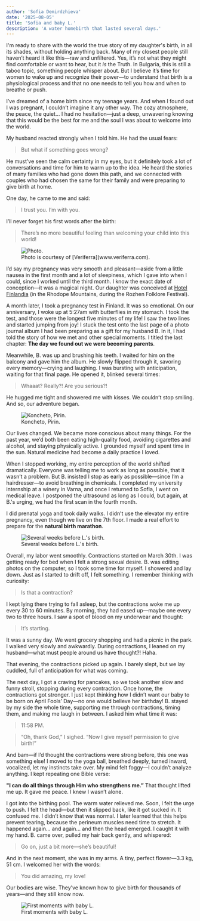 ```yaml
---
author: 'Sofia Demirdzhieva'
date: '2025-08-05'
title: 'Sofia and baby L.'
description: 'A water homebirth that lasted several days.'
---
```


I'm ready to share with the world the true story of my daughter's birth, in all its shades, without holding anything back. Many of my closest people still haven’t heard it like this—raw and unfiltered. Yes, it’s not what they might find comfortable or want to hear, but it *is* the Truth. In Bulgaria, this is still a taboo topic, something people whisper about. But I believe it’s time for women to wake up and recognize their power—to understand that birth is a physiological process and that no one needs to tell you how and when to breathe or push.

I’ve dreamed of a home birth since my teenage years. And when I found out I was pregnant, I couldn’t imagine it any other way. The cozy atmosphere, the peace, the quiet... I had no hesitation—just a deep, unwavering knowing that this would be the best for me and the soul I was about to welcome into the world.

My husband reacted strongly when I told him. He had the usual fears:

> But what if something goes wrong?

He must’ve seen the calm certainty in my eyes, but it definitely took a lot of conversations and time for him to warm up to the idea. He heard the stories of many families who had gone down this path, and we connected with couples who had chosen the same for their family and were preparing to give birth at home.

One day, he came to me and said:

> I trust you. I’m with you.

I’ll never forget his first words after the birth:

> There’s no more beautiful feeling than welcoming your child into this world!

<figure>
  <img 
    src="https://i.ibb.co/6RfFzydv/IMG-2263.jpg" 
    alt="Photo." 
  />
  <figcaption>Photo is courtesy of [Veriferra](www.veriferra.com).</figcaption>
</figure>

I’d say my pregnancy was very smooth and pleasant—aside from a little nausea in the first month and a lot of sleepiness, which I gave into when I could, since I worked until the third month. I know the exact date of conception—it was a magical night. Our daughter was conceived at [Hotel Finlandia](https://www.hotelfinlandia.com/bg/) (in the Rhodope Mountains, during the Rozhen Folklore Festival).

A month later, I took a pregnancy test in Finland. It was so emotional. On our anniversary, I woke up at 5:27am with butterflies in my stomach. I took the test, and those were the longest five minutes of my life! I saw the two lines and started jumping from joy! I stuck the test onto the last page of a photo journal album I had been preparing as a gift for my husband B. In it, I had told the story of how we met and other special moments. I titled the last chapter:
**The day we found out we were becoming parents**.

Meanwhile, B. was up and brushing his teeth. I waited for him on the balcony and gave him the album. He slowly flipped through it, savoring every memory—crying and laughing. I was bursting with anticipation, waiting for that final page. He opened it, blinked several times:

> Whaaat? Really?! Are you serious?!

He hugged me tight and showered me with kisses. We couldn’t stop smiling. And so, our adventure began.

<figure>
  <img 
    src="https://i.ibb.co/Hf5VdPyS/IMG-2264.jpg" 
    alt="Koncheto, Pirin." 
  />
  <figcaption>Koncheto, Pirin.</figcaption>
</figure>

Our lives changed. We became more conscious about many things. For the past year, we’d both been eating high-quality food, avoiding cigarettes and alcohol, and staying physically active. I grounded myself and spent time in the sun. Natural medicine had become a daily practice I loved.

When I stopped working, my entire perception of the world shifted dramatically. Everyone was telling me to work as long as possible, that it wasn’t a problem. But B. insisted I stop as early as possible—since I’m a hairdresser—to avoid breathing in chemicals. I completed my university internship at a winery in Varna, and once I returned to Sofia, I went on medical leave. I postponed the ultrasound as long as I could, but again, at B.'s urging, we had the first scan in the fourth month.

I did prenatal yoga and took daily walks. I didn’t use the elevator my entire pregnancy, even though we live on the 7th floor. I made a real effort to prepare for the **natural birth marathon**.

<figure>
  <img 
    src="https://i.ibb.co/r8WhTcm/IMG-2262.jpg" 
    alt="Several weeks before L.'s birth." 
  />
  <figcaption>Several weeks before L.'s birth.</figcaption>
</figure>

Overall, my labor went smoothly. Contractions started on March 30th. I was getting ready for bed when I felt a strong sexual desire. B. was editing photos on the computer, so I took some time for myself. I showered and lay down. Just as I started to drift off, I felt something. I remember thinking with curiosity:

> Is that a contraction?

I kept lying there trying to fall asleep, but the contractions woke me up every 30 to 60 minutes. By morning, they had eased up—maybe one every two to three hours. I saw a spot of blood on my underwear and thought:

> It’s starting.

It was a sunny day. We went grocery shopping and had a picnic in the park. I walked very slowly and awkwardly. During contractions, I leaned on my husband—what must people around us have thought?! Haha.

That evening, the contractions picked up again. I barely slept, but we lay cuddled, full of anticipation for what was coming.

The next day, I got a craving for pancakes, so we took another slow and funny stroll, stopping during every contraction. Once home, the contractions got stronger. I just kept thinking how I didn’t want our baby to be born on April Fools’ Day—no one would believe her birthday! B. stayed by my side the whole time, supporting me through contractions, timing them, and making me laugh in between. I asked him what time it was:

> 11:58 PM.

> “Oh, thank God,” I sighed. “Now I give myself permission to give birth!”

And bam—if I’d thought the contractions were strong before, this one was something else! I moved to the yoga ball, breathed deeply, turned inward, vocalized, let my instincts take over. My mind felt foggy—I couldn’t analyze anything. I kept repeating one Bible verse:

**"I can do all things through Him who strengthens me.”**
That thought lifted me up. It gave me peace. I knew I wasn’t alone.

I got into the birthing pool. The warm water relieved me. Soon, I felt the urge to push. I felt the head—but then it slipped back, like it got sucked in. It confused me. I didn’t know that was normal. I later learned that this helps prevent tearing, because the perineum muscles need time to stretch. It happened again… and again… and then the head emerged. I caught it with my hand. B. came over, pulled my hair back gently, and whispered:

> Go on, just a bit more—she’s beautiful!

And in the next moment, she was in my arms. A tiny, perfect flower—3.3 kg, 51 cm. I welcomed her with the words:

> You did amazing, my love!

Our bodies are wise. They’ve known how to give birth for thousands of years—and they still know now.

<figure>
  <img 
    src="https://i.ibb.co/rK0NzvWr/IMG-2261.jpg" 
    alt="First moments with baby L." 
  />
  <figcaption>First moments with baby L.</figcaption>
</figure>
